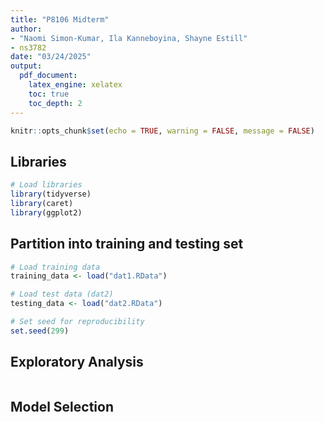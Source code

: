 ```yaml
---
title: "P8106 Midterm"
author:
- "Naomi Simon-Kumar, Ila Kanneboyina, Shayne Estill"
- ns3782
date: "03/24/2025"
output:
  pdf_document:
    latex_engine: xelatex
    toc: true
    toc_depth: 2
---
```


```r

knitr::opts_chunk$set(echo = TRUE, warning = FALSE, message = FALSE)

```

## Libraries

```r

# Load libraries
library(tidyverse)
library(caret)
library(ggplot2)  

```

## Partition into training and testing set

```r

# Load training data
training_data <- load("dat1.RData")  

# Load test data (dat2)
testing_data <- load("dat2.RData") 

# Set seed for reproducibility
set.seed(299)


```

## Exploratory Analysis

```r

```

## Model Selection

```r

```

